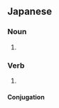 ==Japanese==
{{ja-kanjitab|涸|渇}}

===Noun===
{{ja-noun|こかつ}}

# {{alternative form of|枯渇|lang=ja}}

===Verb===
{{ja-verb-suru|k|hira=こかつ|rom=kokatsu}}

# {{alternative form of|枯渇|lang=ja}}

====Conjugation====
{{ja-suru|涸渇|こかつ|kokatsu}}